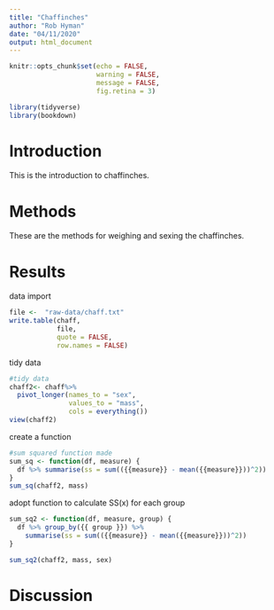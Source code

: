 ```yaml
---
title: "Chaffinches"
author: "Rob Hyman"
date: "04/11/2020"
output: html_document
---
```


```r
knitr::opts_chunk$set(echo = FALSE,
                      warning = FALSE,
                      message = FALSE,
                      fig.retina = 3)
```

```r
library(tidyverse)
library(bookdown)
```

# Introduction
This is the introduction to chaffinches.

# Methods
These are the methods for weighing and sexing the chaffinches.

# Results
############ data import #############
```r
file <-  "raw-data/chaff.txt"
write.table(chaff, 
            file, 
            quote = FALSE,
            row.names = FALSE)
```

############# tidy data ############
```r
#tidy data
chaff2<- chaff%>% 
  pivot_longer(names_to = "sex", 
               values_to = "mass",
               cols = everything())
view(chaff2)

```

############ create a function ################
```r
#sum squared function made
sum_sq <- function(df, measure) {
  df %>% summarise(ss = sum(({{measure}} - mean({{measure}}))^2))
}
sum_sq(chaff2, mass)
```
####### adopt function to calculate SS(x) for each group ####
```r
sum_sq2 <- function(df, measure, group) {
  df %>% group_by({{ group }}) %>% 
    summarise(ss = sum(({{measure}} - mean({{measure}}))^2))
}

sum_sq2(chaff2, mass, sex)
```


# Discussion